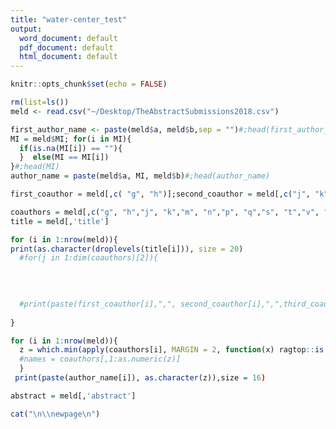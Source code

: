 ```yaml
---
title: "water-center_test"
output:
  word_document: default
  pdf_document: default
  html_document: default
---
```


```r
knitr::opts_chunk$set(echo = FALSE)
```
```r
rm(list=ls())
meld <- read.csv("~/Desktop/TheAbstractSubmissions2018.csv")

first_author_name <- paste(meld$a, meld$b,sep = "")#;head(first_author_name,6)
MI = meld$MI; for(i in MI){
  if(is.na(MI[i]) == ""){
  }  else(MI == MI[i])
}#;head(MI)
author_name = paste(meld$a, MI, meld$b)#;head(author_name) 

first_coauthor = meld[,c( "g", "h")];second_coauthor = meld[,c("j", "k")]; third_coauthor = meld[, c("m", "n")];fourth_coauthor = meld[,c("p", "q")]; fifth_coauthor = meld[,c("s", "t")];sixth_coauthor= meld[,c("v", "w")]

coauthors = meld[,c("g", "h","j", "k","m", "n","p", "q","s", "t","v", "w")];coauthors$x = ""
title = meld[,'title']

for (i in 1:nrow(meld)){
print(as.character(droplevels(title[i])), size = 20)
  #for(j in 1:dim(coauthors)[2]){
    
  
 

  #print(paste(first_coauthor[i],",", second_coauthor[i],",",third_coauthor[i],",",fou)
  
}
```


```r
for (i in 1:nrow(meld)){
  z = which.min(apply(coauthors[i], MARGIN = 2, function(x) ragtop::is.blank(x)));print(z)
  #names = coauthors[,1:as.numeric(z)]
  }
 print(paste(author_name[i]), as.character(z)),size = 16)
```


```r
abstract = meld[,'abstract']

cat("\n\\newpage\n")
```

\documentclass[a4paper]{article}
%\usepackage{simplemargins}

%\usepackage[square]{natbib}
\usepackage{amsmath}
\usepackage{amsfonts}
\usepackage{amssymb}
\usepackage{graphicx}

\begin{document}
\pagenumbering{gobble}

\Large
 \begin{center}
Simple Single Page Abstract template\\ 

\hspace{10pt}

% Author names and affiliations
\large
Arthur Author$^1$, Cecilia CoAuthor$^2$ \\

\hspace{10pt}

\small  
$^1$) First affiliation\\
arthur.author@correspondence.email.com\\
$^2$) Second affiliation

\end{center}

\hspace{10pt}

\normalsize


\end{document}